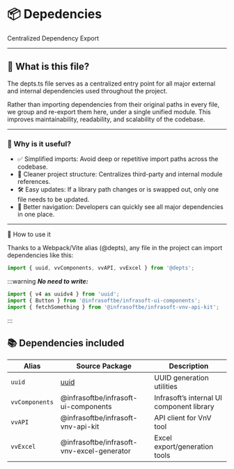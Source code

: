 # 📦 Depedencies

Centralized Dependency Export

<hr/>

## 🧠 What is this file?

The depts.ts file serves as a centralized entry point for all major external and internal dependencies used throughout the project.

Rather than importing dependencies from their original paths in every file, we group and re-export them here, under a single unified module. This improves maintainability, readability, and scalability of the codebase.

<hr/>

### 🚀 Why is it useful?
  - ✅ Simplified imports: Avoid deep or repetitive import paths across the codebase.
  - 🧹 Cleaner project structure: Centralizes third-party and internal module references.
  - 🛠️ Easy updates: If a library path changes or is swapped out, only one file needs to be updated.
  - 🧭 Better navigation: Developers can quickly see all major dependencies in one place.

<hr/>

🔧 How to use it

Thanks to a Webpack/Vite alias (@depts), any file in the project can import dependencies like this:

```typescript
import { uuid, vvComponents, vvAPI, vvExcel } from '@depts';
```

:::warning
***No need to write:***

```typescript
import { v4 as uuidv4 } from 'uuid';
import { Button } from '@infrasoftbe/infrasoft-ui-components';
import { fetchSomething } from '@infrasoftbe/infrasoft-vnv-api-kit';
```
:::

## 📚 Dependencies included
<table>
  <thead>
    <tr>
      <th>Alias</th>
      <th>Source Package</th>
      <th>Description</th>
    </tr>
  </thead>
  <tbody>
    <tr>
      <td><code>uuid</code></td>
      <td><a href="https://www.npmjs.com/package/uuid">uuid</a></td>
      <td>UUID generation utilities</td>
    </tr>
    <tr>
      <td><code>vvComponents</code></td>
      <td>@infrasoftbe/infrasoft-ui-components</td>
      <td>Infrasoft’s internal UI component library</td>
    </tr>
    <tr>
      <td><code>vvAPI</code></td>
      <td>@infrasoftbe/infrasoft-vnv-api-kit</td>
      <td>API client for VnV tool</td>
    </tr>
    <tr>
      <td><code>vvExcel</code></td>
      <td>@infrasoftbe/infrasoft-vnv-excel-generator</td>
      <td>Excel export/generation tools</td>
    </tr>
  </tbody>
</table>
